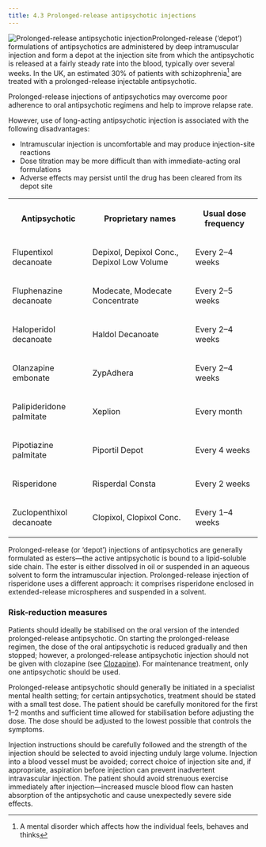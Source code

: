 ```yaml
---
title: 4.3 Prolonged-release antipsychotic injections
---
```



![Prolonged-release antipsychotic injection](../../assets/con185643.jpg)Prolonged-release (‘depot’) formulations of antipsychotics are administered by deep intramuscular injection and form a depot at the injection site from which the antipsychotic is released at a fairly steady rate into the blood, typically over several weeks. In the UK, an estimated 30% of patients with schizophrenia[^1] are treated with a prolonged-release injectable antipsychotic.

Prolonged-release injections of antipsychotics may overcome poor adherence to oral antipsychotic regimens and help to improve relapse rate.

However, use of long-acting antipsychotic injection is associated with the following disadvantages:

* Intramuscular injection is uncomfortable and may produce injection-site reactions
* Dose titration may be more difficult than with immediate-acting oral formulations
* Adverse effects may persist until the drug has been cleared from its depot site
  


<table>
 <tr>
  <th>
   <p>
    Antipsychotic
   </p>
  </th>
  <th>
   <p>
    Proprietary names
   </p>
  </th>
  <th>
   <p>
    Usual dose frequency
   </p>
  </th>
 </tr>
 <tr>
  <td>
   <p>
    Flupentixol decanoate
   </p>
  </td>
  <td>
   <p>
    Depixol, Depixol Conc., Depixol Low Volume
   </p>
  </td>
  <td>
   <p>
    Every 2–4 weeks
   </p>
  </td>
 </tr>
 <tr>
  <td>
   <p>
    Fluphenazine decanoate
   </p>
  </td>
  <td>
   <p>
    Modecate, Modecate Concentrate
   </p>
  </td>
  <td>
   <p>
    Every 2–5 weeks
   </p>
  </td>
 </tr>
 <tr>
  <td>
   <p>
    Haloperidol decanoate
   </p>
  </td>
  <td>
   <p>
    Haldol Decanoate
   </p>
  </td>
  <td>
   <p>
    Every 2–4 weeks
   </p>
  </td>
 </tr>
 <tr>
  <td>
   <p>
    Olanzapine embonate
   </p>
  </td>
  <td>
   <p>
    ZypAdhera
   </p>
  </td>
  <td>
   <p>
    Every 2–4 weeks
   </p>
  </td>
 </tr>
 <tr>
  <td>
   <p>
    Palipideridone palmitate
   </p>
  </td>
  <td>
   <p>
    Xeplion
   </p>
  </td>
  <td>
   <p>
    Every month
   </p>
  </td>
 </tr>
 <tr>
  <td>
   <p>
    Pipotiazine palmitate
   </p>
  </td>
  <td>
   <p>
    Piportil Depot
   </p>
  </td>
  <td>
   <p>
    Every 4 weeks
   </p>
  </td>
 </tr>
 <tr>
  <td>
   <p>
    Risperidone
   </p>
  </td>
  <td>
   <p>
    Risperdal Consta
   </p>
  </td>
  <td>
   <p>
    Every 2 weeks
   </p>
  </td>
 </tr>
 <tr>
  <td>
   <p>
    Zuclopenthixol decanoate
   </p>
  </td>
  <td>
   <p>
    Clopixol, Clopixol Conc.
   </p>
  </td>
  <td>
   <p>
    Every 1–4 weeks
   </p>
  </td>
 </tr>
</table>


  
<Expander title="Did you know...">
 <p>
  Prolonged-release (or ‘depot’) injections of antipsychotics are generally formulated as esters—the active antipsychotic is bound to a lipid-soluble side chain. The ester is either dissolved in oil or suspended in an aqueous solvent to form the intramuscular injection. Prolonged-release injection of risperidone uses a different approach: it comprises risperidone enclosed in extended-release microspheres and suspended in a solvent.
 </p>
</Expander>



  
### Risk-reduction measures

Patients should ideally be stabilised on the oral version of the intended prolonged-release antipsychotic. On starting the prolonged-release regimen, the dose of the oral antipsychotic is reduced gradually and then stopped; however, a prolonged-release antipsychotic injection should not be given with clozapine (see [Clozapine](/antipsychotics/CON155606_37)). For maintenance treatment, only one antipsychotic should be used.

Prolonged-release antipsychotic should generally be initiated in a specialist mental health setting; for certain antipsychotics, treatment should be stated with a small test dose. The patient should be carefully monitored for the first 1–2 months and sufficient time allowed for stabilisation before adjusting the dose. The dose should be adjusted to the lowest possible that controls the symptoms.

Injection instructions should be carefully followed and the strength of the injection should be selected to avoid injecting unduly large volume. Injection into a blood vessel must be avoided; correct choice of injection site and, if appropriate, aspiration before injection can prevent inadvertent intravascular injection. The patient should avoid strenuous exercise immediately after injection—increased muscle blood flow can hasten absorption of the antipsychotic and cause unexpectedly severe side effects.



[^1]: A mental disorder which affects how the individual feels, behaves and thinks
